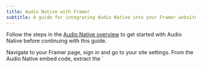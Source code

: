 ```yaml
---
title: Audio Native with Framer
subtitle: A guide for integrating Audio Native into your Framer websites
---
```


<Info>Follow the steps in the [Audio Native overview](/docs/product-guides/audio-tools/audio-native) to get started with Audio Native before continuing with this guide.</Info>

<Steps>
    <Step title="Add Audio Native script to your page">
        Navigate to your Framer page, sign in and go to your site settings. From the Audio Native embed code, extract the `<script>` tag and paste it in the "End of `<body>` tag" field.

        <img
            src="/assets/images/product-guides/audio-native/audio-native-framer-1.webp"
            alt="Audio Native"
            className="w-full rounded-lg"
        />
    </Step>
    <Step title="Add an Embed Element">
        On your Framer blog page, add an Embed Element from Utilities.

        <img
            src="/assets/images/product-guides/audio-native/audio-native-framer-2.webp"
            alt="Audio Native"
            className="w-full rounded-lg"
        />

        In the config for the Embed Element, switch the type to HTML and paste the `<div>` snippet from the Audio Native embed code into the HTML box.

        <img
            src="/assets/images/product-guides/audio-native/audio-native-framer-3.webp"
            alt="Audio Native"
            className="w-full rounded-lg"
        />
    </Step>
    <Step title="Publish your changes">
        Finally, publish your changes and navigate to the live version of your page. You should see a message to let you know that the Audio Native project is being created. After a few minutes the text in your blog will be converted to an audio article and the embedded audio player will appear.

        <img
            src="/assets/images/product-guides/audio-native/audio-native-framer-4.webp"
            alt="Audio Native"
            className="w-full rounded-lg"
        />
    </Step>
</Steps>
